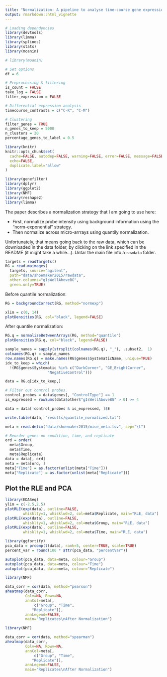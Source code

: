 ```yaml
---
title: "Normalization: A pipeline to analyse time-course gene expression data"
output: rmarkdown::html_vignette
---
```




```r
# Loading dependencies
library(devtools)
library(limma)
library(splines)
library(stats)
library(moanin)

# library(moanin)
```

```r
# Set options
df = 6

# Preprocessing & filtering
is_count = FALSE
take_log = FALSE    
filter_expression = FALSE

# Differential expression analysis
timecourse_contrasts = c("C-K", "C-M")

# Clustering
filter_genes = TRUE
n_genes_to_keep = 5000
n_clusters = 20
percentage_genes_to_label = 0.5
```

```r
library(knitr)
knitr::opts_chunk$set(
  cache=FALSE, autodep=FALSE, warning=FALSE, error=FALSE, message=FALSE,
  echo=FALSE,
  duplicate.label="allow"
)

library(genefilter)
library(dplyr)
library(ggplot2)
library(NMF)
library(reshape2)
library(limma)
```

The paper describes a normalization strategy that I am going to use here:

  - First, normalize probe intensity using background information using the
    "norm-exponential" strategy.
  - Then normalize across micro-arrrays using quantily normalization.

Unfortunately, that means going back to the raw data, which can be downloaded
in the data folder, by clicking on the link specified in the README (it might
take a while…). Untar the main file into a `rawdata` folder.

```r

targets = readTargets()
RG = read.maimages(
  targets, source="agilent",
  path="data/shoemaker2015/rawdata",
  other.columns="gIsWellAboveBG",
  green.only=TRUE)

```

Before quantile normalization:

```r
RG = backgroundCorrect(RG, method="normexp")
```

```r
xlim = c(0, 14)
plotDensities(RG, col="black", legend=FALSE)
```

After quantile normalization:

```r
RG.q = normalizeBetweenArrays(RG, method="quantile")
plotDensities(RG.q, col="black", legend=FALSE)

sample_names = sapply(strsplit(colnames(RG.q), "_"), .subset2,  1)
colnames(RG.q) = sample_names
row.names(RG.q) = make.names(RG$genes$SystematicName, unique=TRUE)
idx_to_keep = which(
  !(RG$genes$Systematic %in% c("DarkCorner", "GE_BrightCorner",
			       "NegativeControl")))

data = RG.q[idx_to_keep,]

# Filter out control probes.
control_probes = data$genes[, "ControlType"] == 1
is_expressed = rowSums(data$other$"gIsWellAboveBG" > 0) >= 4

data = data[!control_probes & is_expressed, ]$E

write.table(data, "results/quantile_normalized.txt")

meta = read.delim("data/shoemaker2015/mice_meta.tsv", sep="\t")

```

```r
# Reorder genes on condition, time, and replicate
ord = order(
  meta$Group,
  meta$Time,
  meta$Replicate)
data = data[, ord]
meta = meta[ord, ]
meta["Time"] = as.factor(unlist(meta["Time"]))
meta["Replicate"] = as.factor(unlist(meta["Replicate"]))
```


## Plot the RLE and PCA

```r
library(EDASeq)
ylim = c(-2.5,2.5)
plotRLE(exp(data), outline=FALSE,
        whisklty=1, whisklwd=2, col=meta$Replicate, main="RLE, data")
plotRLE(exp(data), outline=FALSE,
        whisklty=1, whisklwd=2, col=meta$Group, main="RLE, data")
plotRLE(exp(data), outline=FALSE,
        whisklty=1, whisklwd=2, col=meta$Time, main="RLE, data")

```
```r
library(ggfortify)
pca_data = prcomp(t(data), rank=5, center=TRUE, scale=TRUE) 
percent_var = round(100 * attr(pca_data, "percentVar"))

autoplot(pca_data, data=meta, colour="Group")
autoplot(pca_data, data=meta, colour="Time")
autoplot(pca_data, data=meta, colour="Replicate")

```

```r
library(NMF)

data_corr = cor(data, method="pearson")
aheatmap(data_corr,
         Colv=NA, Rowv=NA,
         annCol=meta[,
		     c("Group", "Time",
			"Replicate")],
         annLegend=FALSE, 
         main="Replicates\nAfter Normalization")
```

```r
library(NMF)

data_corr = cor(data, method="spearman")
aheatmap(data_corr,
         Colv=NA, Rowv=NA,
         annCol=meta[,
		     c("Group", "Time",
			"Replicate")],
         annLegend=FALSE, 
         main="Replicates\nAfter Normalization")
```

